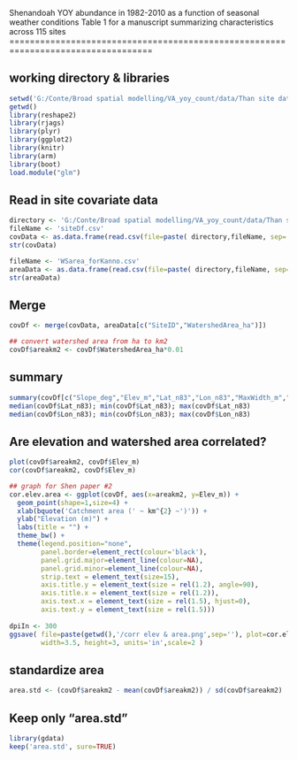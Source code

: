 Shenandoah YOY abundance in 1982-2010 as a function of seasonal weather conditions
Table 1 for a manuscript summarizing characteristics across 115 sites
==================================================================================

## working directory & libraries
```{r working directory & libraries, warning=FALSE, message=FALSE}
setwd('G:/Conte/Broad spatial modelling/VA_yoy_count/data/Than site data/')
getwd()
library(reshape2)
library(rjags)
library(plyr)
library(ggplot2)
library(knitr)
library(arm)
library(boot)
load.module("glm")
```

## Read in site covariate data
```{r read in data, results='hide'}
directory <- 'G:/Conte/Broad spatial modelling/VA_yoy_count/data/Than site data/'
fileName <- 'siteDf.csv'   
covData <- as.data.frame(read.csv(file=paste( directory,fileName, sep='' ), header=TRUE))
str(covData)

fileName <- 'WSarea_forKanno.csv'   
areaData <- as.data.frame(read.csv(file=paste( directory,fileName, sep='' ), header=TRUE))
str(areaData)
```

## Merge
```{r merge the above two df}
covDf <- merge(covData, areaData[c("SiteID","WatershedArea_ha")])

## convert watershed area from ha to km2
covDf$areakm2 <- covDf$WatershedArea_ha*0.01
```

## summary
```{r summary}
summary(covDf[c("Slope_deg","Elev_m","Lat_n83","Lon_n83","MaxWidth_m","MaxDepth_m","areakm2")])
median(covDf$Lat_n83); min(covDf$Lat_n83); max(covDf$Lat_n83)
median(covDf$Lon_n83); min(covDf$Lon_n83); max(covDf$Lon_n83)
```

## Are elevation and watershed area correlated?
```{r elevation & area}
plot(covDf$areakm2, covDf$Elev_m)
cor(covDf$areakm2, covDf$Elev_m)

## graph for Shen paper #2
cor.elev.area <- ggplot(covDf, aes(x=areakm2, y=Elev_m)) +
  geom_point(shape=1,size=4) +
  xlab(bquote('Catchment area (' ~ km^{2} ~')')) +
  ylab("Elevation (m)") +
  labs(title = "") +
  theme_bw() +
  theme(legend.position="none",
        panel.border=element_rect(colour='black'),
        panel.grid.major=element_line(colour=NA),
        panel.grid.minor=element_line(colour=NA),
        strip.text = element_text(size=15),
        axis.title.y = element_text(size = rel(1.2), angle=90),
        axis.title.x = element_text(size = rel(1.2)),
        axis.text.x = element_text(size = rel(1.5), hjust=0),
        axis.text.y = element_text(size = rel(1.5)))
  
dpiIn <- 300
ggsave( file=paste(getwd(),'/corr elev & area.png',sep=''), plot=cor.elev.area, dpi=dpiIn , 
        width=3.5, height=3, units='in',scale=2 )
```

## standardize area
```{r area std}
area.std <- (covDf$areakm2 - mean(covDf$areakm2)) / sd(covDf$areakm2)
```

## Keep only "area.std"
```{r keep, eval=FALSE}
library(gdata)
keep('area.std', sure=TRUE)
```



